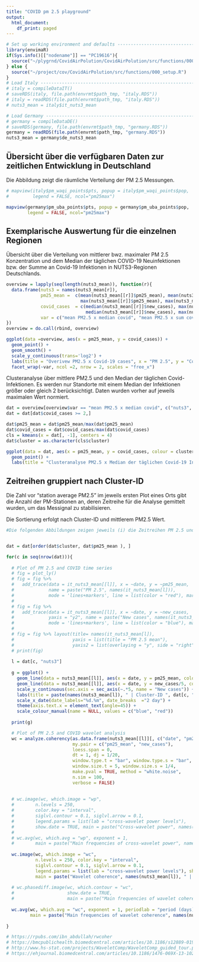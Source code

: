 ```yaml
---
title: "COVID pm 2.5 playground"
output:
  html_document:
    df_print: paged
---
```


```r
# Set up working environment and defaults --------------------------------------
library(envimaR)
if(Sys.info()[["nodename"]] == "PC19616"){
  source("~/plygrnd/CovidAirPolution/CovidAirPolution/src/functions/000_setup.R")
} else {
  source("~/project/cov/CovidAirPolution/src/functions/000_setup.R")  
}
# Load Italy -------------------------------------------------------------------
# italy = compileDataIT()
# saveRDS(italy, file.path(envrmt$path_tmp, "italy.RDS"))
# italy = readRDS(file.path(envrmt$path_tmp, "italy.RDS"))
# nuts3_mean = italy$it_nuts3_mean

# Load Germany -----------------------------------------------------------------
# germany = compileDataDE()
# saveRDS(germany, file.path(envrmt$path_tmp, "germany.RDS"))
germany = readRDS(file.path(envrmt$path_tmp, "germany.RDS"))
nuts3_mean = germany$de_nuts3_mean
```


## Übersicht über die verfügbaren Daten zur zeitlichen Entwicklung in Deutschland

Die Abbildung zeigt die räumliche Verteilung der PM 2.5 Messungen.
```r
# mapview(italy$pm_waqi_points$pts, popup = italy$pm_waqi_points$pop, 
#         legend = FALSE, ncol="pm25max")

mapview(germany$pm_uba_points$pts, popup = germany$pm_uba_points$pop, 
        legend = FALSE, ncol="pm25max")
```


## Exemplarische Auswertung für die einzelnen Regionen

Übersicht über die Verteilung von mittlerer bwz. maximaler PM 2.5 Konzentration und dem Median der täglichen COVID-19 Neuinfektionen bzw. der Summe an Covid-19 Infektionen in NUTS3-Regionen Deutschlands.
```r
overview = lapply(seq(length(nuts3_mean)), function(r){
  data.frame(nuts3 = names(nuts3_mean[r]),
             pm25_mean =  c(mean(nuts3_mean[[r]]$pm25_mean), mean(nuts3_mean[[r]]$pm25_mean),
                            max(nuts3_mean[[r]]$pm25_mean), max(nuts3_mean[[r]]$pm25_mean)),
             covid_cases  = c(median(nuts3_mean[[r]]$new_cases), max(nuts3_mean[[r]]$cases),
                              median(nuts3_mean[[r]]$new_cases), max(nuts3_mean[[r]]$cases)),
             var = c("mean PM2.5 x median covid", "mean PM2.5 x sum covid", "max PM2.5 x median covid", "max PM2.5 x sum covid"))
})
overview = do.call(rbind, overview)

ggplot(data =overview, aes(x = pm25_mean, y = covid_cases)) + 
  geom_point() +
  geom_smooth() +
  scale_y_continuous(trans='log2') + 
  labs(title = "Overivew PM2.5 x Covid-19 cases", x = "PM 2.5", y = "Covid-19 cases (log)") +
  facet_wrap(~var, ncol =2, nrow = 2, scales = "free_x")
```

Clusteranalyse über mittlere PM2.5 und den Median der täglichen Covid-Infektionen. Es werden nur Standorte mit einem Median der Infektionen größer oder gleich 2 berücksichtigt. Daten wurden vorher auf jeweils maximalen Wert normiert.
```r
dat = overview[overview$var == "mean PM2.5 x median covid", c("nuts3", "pm25_mean", "covid_cases")]
dat = dat[dat$covid_cases >= 2,]

dat$pm25_mean = dat$pm25_mean/max(dat$pm25_mean)
dat$covid_cases = dat$covid_cases/max(dat$covid_cases)
cls = kmeans(x = dat[, -1], centers = 4)
dat$cluster = as.character(cls$cluster)

ggplot(data = dat, aes(x = pm25_mean, y = covid_cases, colour = cluster)) +
  geom_point() +
  labs(title = "Clusteranalyse PM2.5 x Median der täglichen Covid-19 Infektionen", x = "PM 2.5", y = "Covid-19 cases (norm)", colour = "Cluster-ID")
```

## Zeitreihen gruppiert nach Cluster-ID

Die Zahl vor "station average PM2.5" im jeweils ersten Plot eines Orts gibt die Anzahl der PM-Stationen an, deren Zeitreihe für die Analyse gemittelt wurden, um das Messignal zu stabilisieren.

Die Sortierung erfolgt nach Cluster-ID und mittlerem PM2.5 Wert.

```r
#Die folgenden Abbildungen zeigen jeweils (i) die Zeitreihen PM 2.5 und neuen COVID-Fälle, (ii) die wavelet coherence, (iii) die Phasendifferenz zwischen den periodischen Komponenten (grün = Differenz nahe 0, Gelb-Grün = PM 2.5 früher als COVID, Türkis = Covid früher als PM 2.5, Blau = inverse Zusammenhang, PM 2.5 vor COVID, Rot = inverser Zusammenhang, Covid vor PM 2.5) und (iv) die Übersicht über wichtige Phasen.


dat = dat[order(dat$cluster, dat$pm25_mean ), ]

for(c in seq(nrow(dat))){
  
  # Plot of PM 2.5 and COVID time series
  # fig = plot_ly()
  # fig = fig %>%
  #   add_trace(data = it_nuts3_mean[[l]], x = ~date, y = ~pm25_mean,
  #             name = paste("PM 2.5", names(it_nuts3_mean[l])),
  #             mode = 'lines+markers', line = list(color = "red"), marker = list(color = "red"))
  # 
  # fig = fig %>%
  #   add_trace(data = it_nuts3_mean[[l]], x = ~date, y = ~new_cases,
  #             yaxis = "y2", name = paste("New cases", names(it_nuts3_mean[l])),
  #             mode = 'lines+markers', line = list(color = "blue"), marker = list(color = "blue"))
  # 
  # fig = fig %>% layout(title= names(it_nuts3_mean[l]),
  #                      yaxis = list(title = "PM 2.5 mean"),
  #                      yaxis2 = list(overlaying = "y", side = "right", title = "new cases"))
  # print(fig)
  
  l = dat[c, "nuts3"]
  
  g = ggplot() +
    geom_line(data = nuts3_mean[[l]], aes(x = date, y = pm25_mean, colour  = "PM 2.5 mean")) +
    geom_line(data = nuts3_mean[[l]], aes(x = date, y = new_cases/5, colour  = "New cases")) +
    scale_y_continuous(sec.axis = sec_axis(~.*5, name = "New cases")) +
    labs(title = paste(names(nuts3_mean[l]), " | Cluster-ID ", dat[c, "cluster"], " | ", substr(nuts3_mean[[l]]$stationname[1], 1, 1), "station average PM2.5 = ", round(mean(nuts3_mean[[l]]$pm25_mean), 2)), x = "Date", y = "PM 25 mean") +
    scale_x_date(date_labels="%d.%m", date_breaks  ="2 day") + 
    theme(axis.text.x = element_text(angle=45)) + 
    scale_colour_manual(name = NULL, values = c("blue", "red"))
  
  print(g)

  # Plot of PM 2.5 and COVID wavelet analysis
  wc = analyze.coherency(as.data.frame(nuts3_mean[[l]][, c("date", "pm25_mean", "new_cases")])[, -4],
                         my.pair = c("pm25_mean", "new_cases"),
                         loess.span = 0,
                         dt = 1, dj = 1/20,
                         window.type.t = "bar", window.type.s = "bar",
                         window.size.t = 5, window.size.s = 1/4,
                         make.pval = TRUE, method = "white.noise",
                         n.sim = 100,
                         verbose = FALSE)
  
  
  # wc.image(wc, which.image = "wp",
  #        n.levels = 250,
  #        color.key = "interval",
  #        siglvl.contour = 0.1, siglvl.arrow = 0.1,
  #        legend.params = list(lab = "cross-wavelet power levels"),
  #        show.date = TRUE, main = paste("Cross-wavelet power", names(it_nuts3_mean[l])))
  #
  # wc.avg(wc, which.avg = "wp", exponent = 1,
  #        main = paste("Main frequencies of cross-wavelet power", names(it_nuts3_mean[l])))
  
  wc.image(wc, which.image = "wc",
           n.levels = 250, color.key = "interval",
           siglvl.contour = 0.1, siglvl.arrow = 0.1,
           legend.params = list(lab = "cross-wavelet power levels"), show.date = TRUE,
           main = paste("Wavelet coherence", names(nuts3_mean[l]), " | Cluster-ID ", dat[c, "cluster"]))
  
  # wc.phasediff.image(wc, which.contour = "wc",
  #                    show.date = TRUE,
  #                    main = paste("Main frequencies of wavelet coherence", names(nuts3_mean[l]), " | Cluster-ID ", dat[c, "cluster"]))
  
  wc.avg(wc, which.avg = "wc", exponent = 1, periodlab = "period (days)",
         main = paste("Main frequencies of wavelet coherence", names(nuts3_mean[l]), " | Cluster-ID ", dat[c, "cluster"]))
  
}

# https://rpubs.com/ibn_abdullah/rwcoher
# https://bmcpublichealth.biomedcentral.com/articles/10.1186/s12889-019-7607-2
# http://www.hs-stat.com/projects/WaveletComp/WaveletComp_guided_tour.pdf
# https://ehjournal.biomedcentral.com/articles/10.1186/1476-069X-13-102

```

```r

```